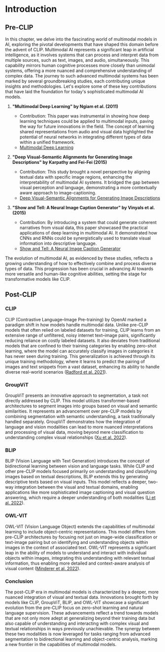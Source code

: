 # Introduction

## Pre-CLIP

In this chapter, we delve into the fascinating world of multimodal models in AI, exploring the pivotal developments that have shaped this domain before the advent of CLIP. Multimodal AI represents a significant leap in artificial intelligence, as it involves systems that can process and interpret data from multiple sources, such as text, images, and audio, simultaneously. This capability mirrors human cognitive processes more closely than unimodal systems, offering a more nuanced and comprehensive understanding of complex data. The journey to such advanced multimodal systems has been marked by several groundbreaking studies, each contributing unique insights and methodologies. Let's explore some of these key contributions that have laid the foundation for today's sophisticated multimodal AI models.

1. **"Multimodal Deep Learning" by Ngiam et al. (2011)**
   - Contribution: This paper was instrumental in showing how deep learning techniques could be applied to multimodal inputs, paving the way for future innovations in the field. The concept of learning shared representations from audio and visual data highlighted the potential of neural networks in integrating different types of data within a unified framework.
   - [Multimodal Deep Learning](https://people.csail.mit.edu/khosla/papers/icml2011_ngiam.pdf)

2. **"Deep Visual-Semantic Alignments for Generating Image Descriptions" by Karpathy and Fei-Fei (2015)**
   - Contribution: This study brought a novel perspective by aligning textual data with specific image regions, enhancing the interpretability of multimodal AI systems. It bridged the gap between visual perception and language, demonstrating a more contextually aware approach to image-captioning.
   - [Deep Visual-Semantic Alignments for Generating Image Descriptions](https://cs.stanford.edu/people/karpathy/cvpr2015.pdf)

3. **"Show and Tell: A Neural Image Caption Generator" by Vinyals et al. (2015)**
   - Contribution: By introducing a system that could generate coherent narratives from visual data, this paper showcased the practical applications of deep learning in multimodal AI. It demonstrated how CNNs and RNNs could be synergistically used to translate visual information into descriptive language.
   - [Show and Tell: A Neural Image Caption Generator](https://arxiv.org/abs/1411.4555)

The evolution of multimodal AI, as evidenced by these studies, reflects a growing understanding of how to effectively combine and process diverse types of data. This progression has been crucial in advancing AI towards more versatile and human-like cognitive abilities, setting the stage for transformative models like CLIP.

## Post-CLIP

### CLIP
CLIP (Contrastive Language–Image Pre-training) by OpenAI marked a paradigm shift in how models handle multimodal data. Unlike pre-CLIP models that often relied on labeled datasets for training, CLIP learns from an extensive range of unfiltered, noisy internet text–image pairs, significantly reducing reliance on costly labeled datasets. It also deviates from traditional models that are confined to their training categories by enabling zero-shot learning, where the model can accurately classify images in categories it has never seen during training. This generalization is achieved through its unique training methodology, where it learns to predict the pairing of images and text snippets from a vast dataset, enhancing its ability to handle diverse real-world scenarios ([Radford et al. 2021](https://openai.com/blog/clip/)).

### GroupViT
GroupViT presents an innovative approach to segmentation, a task not directly addressed by CLIP. This model utilizes transformer-based architectures to segment images into groups based on visual and semantic similarities. It represents an advancement over pre-CLIP models by combining segmentation with semantic understanding, a task traditionally handled separately. GroupViT demonstrates how the integration of language and vision modalities can lead to more nuanced interpretations and processing of visual data, moving beyond mere classification to understanding complex visual relationships ([Xu et al. 2022](https://arxiv.org/abs/2202.11094)).

### BLIP
BLIP (Vision Language with Text Generation) introduces the concept of bidirectional learning between vision and language tasks. While CLIP and other pre-CLIP models focused primarily on understanding and classifying images based on textual descriptions, BLIP extends this by generating descriptive texts based on visual inputs. This model reflects a deeper, two-way integration between the visual and textual domains, enabling applications like more sophisticated image captioning and visual question answering, which require a deeper understanding of both modalities ([Li et al. 2022](https://arxiv.org/abs/2201.12086)).

### OWL-VIT
OWL-VIT (Vision Language Object) extends the capabilities of multimodal learning to include object-centric representations. This model differs from pre-CLIP architectures by focusing not just on image-wide classification or text-image pairing but on identifying and understanding objects within images in the context of associated text. OWL-VIT represents a significant leap in the ability of models to understand and interact with individual objects within images, integrating this understanding with relevant textual information, thus enabling more detailed and context-aware analysis of visual content ([Minderer et al. 2022](https://arxiv.org/abs/2205.06230)).

### Conclusion
The post-CLIP era in multimodal models is characterized by a deeper, more nuanced integration of visual and textual data. Innovations brought forth by models like CLIP, GroupViT, BLIP, and OWL-VIT showcase a significant evolution from the pre-CLIP focus on zero-shot learning and natural language supervision. These advancements reflect a trend towards models that are not only more adept at generalizing beyond their training data but also capable of understanding and interacting with complex visual and textual relationships in ways previously unachievable. The synergy between these two modalities is now leveraged for tasks ranging from advanced segmentation to bidirectional learning and object-centric analysis, marking a new frontier in the capabilities of multimodal models.
